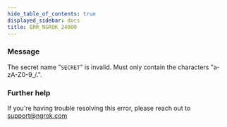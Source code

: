 ```yaml
---
hide_table_of_contents: true
displayed_sidebar: docs
title: ERR_NGROK_24000
---
```




### Message

The secret name "`SECRET`" is invalid. Must only contain the characters "a-zA-Z0-9\_/.".

<ErrorDetails error="err_ngrok_24000" />

### Further help

If you're having trouble resolving this error, please reach out to [support@ngrok.com](mailto:support@ngrok.com?subject=Help%20with%20ERR_NGROK_24000)
